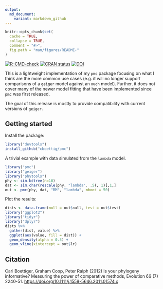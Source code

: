 ```yaml
---
output:
  md_document:
    variant: markdown_github
---
```




```r
knitr::opts_chunk$set(
  cache = TRUE,
  collapse = TRUE,
  comment = "#>",
  fig.path = "man/figures/README-"
)
```

<!-- README.md is generated from README.Rmd. Please edit that file -->

 <!-- badges: start -->
  [![R-CMD-check](https://github.com/cboettig/pmc/actions/workflows/R-CMD-check.yaml/badge.svg)](https://github.com/cboettig/pmc/actions/workflows/R-CMD-check.yaml)
[![CRAN status](https://www.r-pkg.org/badges/version/pmc)](https://cran.r-project.org/package=pmc)
[![DOI](https://zenodo.org/badge/1822987.svg)](https://zenodo.org/badge/latestdoi/1822987)
  <!-- badges: end -->



This is a lightweight implementation of my `pmc` package focusing on what I think are the more common use cases (e.g. it will no longer support comparisons of a `geiger` model against an `ouch` model). Further, it does not cover many of the newer model fitting that have been implemented since `pmc` was first released. 

The goal of this release is mostly to provide compatibility with current versions of `geiger`.

## Getting started


Install the package:

```r
library("devtools")
install_github("cboettig/pmc")
```

A trivial example with data simulated from the `lambda` model. 

```r
library("pmc")
library("geiger")
library("phytools")
phy <- sim.bdtree(n=10)
dat <- sim.char(rescale(phy, "lambda", .5), 1)[,1,]
out <- pmc(phy, dat, "BM", "lambda", nboot = 50)

```

Plot the results:

```r
dists <- data.frame(null = out$null, test = out$test)
library("ggplot2")
library("tidyr")
library("dplyr")
dists %>% 
  gather(dist, value) %>%
  ggplot(aes(value, fill = dist)) + 
  geom_density(alpha = 0.5) + 
  geom_vline(xintercept = out$lr)

```


## Citation

Carl Boettiger, Graham Coop, Peter Ralph (2012) Is your phylogeny informative? Measuring the power of comparative methods, Evolution 66 (7) 2240-51. <https://doi.org/10.1111/j.1558-5646.2011.01574.x> 
